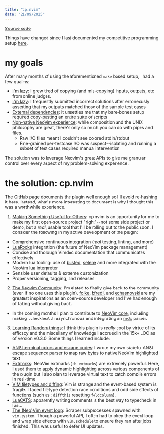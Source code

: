 ```yaml
---
title: "cp.nvim"
date: "21/09/2025"
---
```


[Source code](https://github.com/barrett-ruth/cp.nvim)

Things have changed since I last documented my competitive programming setup [here](https://barrettruth.com/posts/software/my-cp-setup.html).

# my goals

After many months of using the aforementioned `make` based setup, I had a few qualms:

- <u>I'm lazy</u>: I grew tired of copying (and mis-copying) inputs, outputs, etc from online judges.
- <u>I'm lazy</u>: I frequently submitted incorrect solutions after erroneously asserting that my outputs matched those of the sample test cases
- <u>External dependencies</u>: it unsettles me that my bare-bones setup required copy-pasting an entire suite of scripts
- <u>Non-native NeoVim experience</u>: while composition and the UNIX philosophy are great, there's only so much you can do with pipes and files.
     - Raw I/O files meant I couldn't see colored stdin/stdout
     - Fine-grained per-testcase I/O was suspect--isolating and running a subset of test cases required manual intervention

The solution was to leverage Neovim's great APIs to give me granular control over every aspect of my problem-solving experience.

# the solution: cp.nvim

The GitHub page documents the plugin well enough so I'll avoid re-hashing it here. Instead, what's more interesting to document is why I thought this was a worthwhile experience.

1. <u>Making Something Useful for Others</u>: cp.nvim is an opportunity for me to make my first open-source project "right"--not some side project or demo, but a *real*, usable tool that I'll be rolling out to the public soon. I consider the following in my active development of the plugin:

- Comprehensive continuous integration (*real* testing, linting, and more)
- [LuaRocks](https://luarocks.org/) integration (the future of NeoVim package management)
- Concise and thorough Vimdoc documentation that communicates effectively
- Modern lua tooling: use of [busted](https://lunarmodules.github.io/busted/), [selene](https://kampfkarren.github.io/selene/) and more integrated with the NeoVim lua interpreter
- Sensible user defaults & extreme customization
- Proper versioning, tagging, and releases

2. <u>The Neovim Community</u>: I'm elated to finally give back to the community (even if no one uses this plugin). [folke](https://github.com/folke), [bfredl](https://github.com/bfredl), and [echasnovski](https://github.com/echasnovski) are my greatest inspirations as an open-source developer and I've had enough of taking without giving back.
- In the coming months I plan to contribute to [NeoVim core](https://github.com/neovim/neovim), including making `:checkhealth` asynchronous and integrating an [mdx](https://mdxjs.com/) parser.

3. <u>Learning Random things</u>: I think this plugin is *really* cool by virtue of its efficacy and the miscellany of knowledge I accrued in the 15k+ LOC as of version v0.3.0. Some things I learned include:

- <u>ANSI terminal colors and escape codes</u>: I wrote my own stateful ANSI escape sequence parser to map raw bytes to native NeoVim highlighted text
- <u>Extmarks</u>: NeoVim extmarks (`:h extmarks`) are extremely powerful. Here, I used them to apply dynamic highlighting across various components of the plugin but I also plan to leverage virtual text to catch compile errors in real-time
- <u>VIM filetypes and diffing</u>: Vim is strange and the event-based system is fragile. I faced filetype detection race conditions and odd side effects of functions (such as `:diffthis` resetting `foldcolumn`).
- <u>[LuaCATS](https://github.com/LuaCATS)</u>: apparently writing comments is the best way to typecheck in lua...
- <u>The (Neo)Vim event loop</u>: Scraper subprocesses spawned with `vim.system`. Though a powerful API, I often had to obey the event loop and wrap side effects with `vim.schedule` to ensure they ran after jobs finished. This was useful to defer UI updates.
